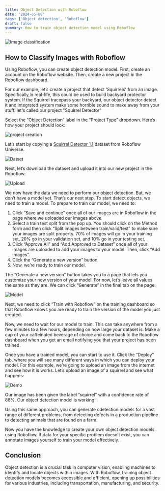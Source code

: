 ```yaml
---
title: Object Detection with Roboflow
date: '2024-05-08'
tags: ['Object detection', 'Roboflow']
draft: false
summary: How to train object detection model using Roboflow
---
```


![Image classification](/static/images/V4-hero.png)

## How to Classify Images with Roboflow

Using Roboflow, you can create object detection model. First, create an account on the Roboflow website. Then, create a new project in the Roboflow dashboard.

For our example, let’s create a project that detect 'Squirrels' from an image. Specifically,In real-life, this could be used to build backyard protector system. If the Squirrel tracepass your backyard, our object detector detect it and integrated system make some horrible sound to make away from your stuff. let's called our project "Squirrel Detector"

Select the “Object Detection” label in the “Project Type” dropdown. Here’s how your project should look:

![project creation](/static/images/V4-1.png)

Let’s start by copying a [Squirrel Detector 1.1](https://universe.roboflow.com/warren-wiens-d0d4p/squirrel-detector-1.1) dataset from Roboflow Universe.

![Datset](/static/images/V4-2.png)

Next, let’s download the dataset and upload it into our new project in the Roboflow:

![Upload](/static/images/V4-3.png)

We now have the data we need to perform our object detection. But, we don’t have a model yet. That’s our next step. To start detect objects, we need to train a model. To prepare to train our model, we need to:

1. Click “Save and continue” once all of our images are in Roboflow in the page where we uploaded our images above.
2. Select a train test split from the pop up. You should click on the Method form and then click “Split images between train/valid/test” to make sure your images are split property. 70% of images will go in your training set, 20% go in your validation set, and 10% go in your testing set.
3. Click “Approve All” and “Add Approved to Dataset” once all of your images are uploaded to add your images to your model. Then, click “Add images”.
4. Click the “Generate a new version” button.
5. Now, we’re ready to train our model.

The “Generate a new version” button takes you to a page that lets you customize your new version of your model. For now, let’s leave all values the same as they are. We can click “Generate” in the final tab on the page.

![Model](/static/images/V4-4.png)

Next, we need to click “Train with Roboflow” on the training dashboard so that Roboflow knows you are ready to train the version of the model you just created.

Now, we need to wait for our model to train. This can take anywhere from a few minutes to a few hours, depending on how large your dataset is. Make a cup of your caffeinated beverage of choice and come back to the Roboflow dashboard when you get an email notifying you that your project has been trained.

Once you have a trained model, you can start to use it. Click the “Deploy” tab, where you will see many different ways in which you can deploy your model. For this example, we’re going to upload an image from the internet and see how it is works. Let’s upload an image of a squirrel and see what happens:

![Demo](/static/images/V4-5.png)

Our image has been given the label “squirrel” with a confidence rate of 88%. Our object detection model is working!

Using this same approach, you can generate cdetection models for a vast range of different problems, from detecting defects in a production pipeline to detecting animals that are found on a farm.

Now you have the knowledge to create your own object detection models using Roboflow. If data for your specific problem doesn’t exist, you can annotate images yourself to train your model effectively.

## Conclusion

Object detection is a crucial task in computer vision, enabling machines to identify and locate objects within images. With Roboflow, training object detection models becomes accessible and efficient, opening up possibilities for various industries, including transportation, manufacturing, and security.

